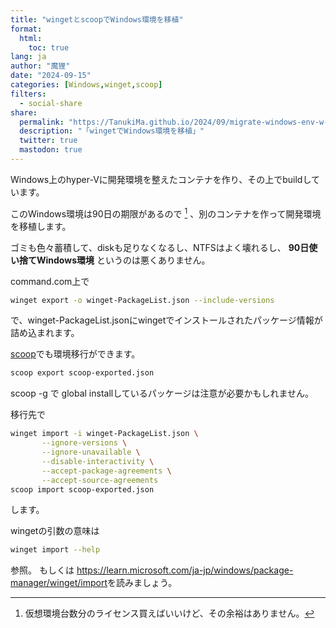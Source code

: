```yaml
---
title: "wingetとscoopでWindows環境を移植"
format:
  html:
    toc: true
lang: ja
author: "魔狸"
date: "2024-09-15"
categories: [Windows,winget,scoop]
filters:
  - social-share
share:
  permalink: "https://TanukiMa.github.io/2024/09/migrate-windows-env-w-winget.html"
  description: "「wingetでWindows環境を移植」"
  twitter: true
  mastodon: true
---
```

Windows上のhyper-Vに開発環境を整えたコンテナを作り、その上でbuildしています。

このWindows環境は90日の期限があるので [^longnote] 、別のコンテナを作って開発環境を移植します。

[^longnote]: 仮想環境台数分のライセンス買えばいいけど、その余裕はありません。

ゴミも色々蓄積して、diskも足りなくなるし、NTFSはよく壊れるし、
**90日使い捨てWindows環境** というのは悪くありません。

command.com上で
```bash
winget export -o winget-PackageList.json --include-versions
```
で、winget-PackageList.jsonにwingetでインストールされたパッケージ情報が詰め込まれます。


[scoop](https://scoop.sh/)でも環境移行ができます。
```bash
scoop export scoop-exported.json
```
scoop -g で global installしているパッケージは注意が必要かもしれません。

移行先で
```bash
winget import -i winget-PackageList.json \
	   --ignore-versions \
	   --ignore-unavailable \
	   --disable-interactivity \
	   --accept-package-agreements \
	   --accept-source-agreements
scoop import scoop-exported.json
```
します。

wingetの引数の意味は
```bash
winget import --help
```
参照。
もしくは
[https://learn.microsoft.com/ja-jp/windows/package-manager/winget/import](https://learn.microsoft.com/ja-jp/windows/package-manager/winget/import)を読みましょう。
